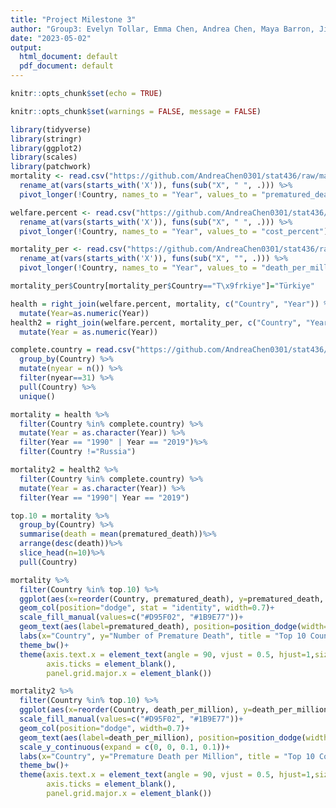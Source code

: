 ```yaml
---
title: "Project Milestone 3"
author: "Group3: Evelyn Tollar, Emma Chen, Andrea Chen, Maya Barron, Jinwen Xu"
date: "2023-05-02"
output:
  html_document: default
  pdf_document: default
---
```


```r
knitr::opts_chunk$set(echo = TRUE)
```

```r
knitr::opts_chunk$set(warnings = FALSE, message = FALSE)
```

```r
library(tidyverse)
library(stringr)
library(ggplot2)
library(scales)
library(patchwork)
mortality <- read.csv("https://github.com/AndreaChen0301/stat436/raw/main/mortality_ph2.5.csv")%>%
  rename_at(vars(starts_with('X')), funs(sub("X", " ", .))) %>% 
  pivot_longer(!Country, names_to = "Year", values_to = "prematured_death")

welfare.percent <- read.csv("https://github.com/AndreaChen0301/stat436/raw/main/percent_welfare.csv")%>%
  rename_at(vars(starts_with('X')), funs(sub("X", " ", .))) %>% 
  pivot_longer(!Country, names_to = "Year", values_to = "cost_percent")

mortality_per <- read.csv("https://github.com/AndreaChen0301/stat436/raw/main/mortality_per_mili.csv") %>%
  rename_at(vars(starts_with('X')), funs(sub("X", "", .))) %>% 
  pivot_longer(!Country, names_to = "Year", values_to = "death_per_million")

mortality_per$Country[mortality_per$Country=="T\x9frkiye"]="Türkiye"
```

```r
health = right_join(welfare.percent, mortality, c("Country", "Year")) %>%
  mutate(Year=as.numeric(Year))
health2 = right_join(welfare.percent, mortality_per, c("Country", "Year")) %>%
  mutate(Year = as.numeric(Year))

complete.country = read.csv("https://github.com/AndreaChen0301/stat436/raw/main/co_emmit.csv") %>%
  group_by(Country) %>%
  mutate(nyear = n()) %>%
  filter(nyear==31) %>%
  pull(Country) %>%
  unique()

mortality = health %>%
  filter(Country %in% complete.country) %>%
  mutate(Year = as.character(Year)) %>%
  filter(Year == "1990" | Year == "2019")%>%
  filter(Country !="Russia")

mortality2 = health2 %>%
  filter(Country %in% complete.country) %>%
  mutate(Year = as.character(Year)) %>%
  filter(Year == "1990"| Year == "2019")

top.10 = mortality %>%
  group_by(Country) %>%
  summarise(death = mean(prematured_death))%>%
  arrange(desc(death))%>%
  slice_head(n=10)%>%
  pull(Country)
```

```r
mortality %>%
  filter(Country %in% top.10) %>%
  ggplot(aes(x=reorder(Country, prematured_death), y=prematured_death, fill = Year))+
  geom_col(position="dodge", stat = "identity", width=0.7)+
  scale_fill_manual(values=c("#D95F02", "#1B9E77"))+
  geom_text(aes(label=prematured_death), position=position_dodge(width=0.75), vjust=-0.75, size=3)+
  labs(x="Country", y="Number of Premature Death", title = "Top 10 Country with Most Premature Death Caused by Ambient Particulate Matter (PM) in 1990 and 2019")+
  theme_bw()+
  theme(axis.text.x = element_text(angle = 90, vjust = 0.5, hjust=1,size=15),
        axis.ticks = element_blank(),
        panel.grid.major.x = element_blank())
```

```r
mortality2 %>%
  filter(Country %in% top.10) %>%
  ggplot(aes(x=reorder(Country, death_per_million), y=death_per_million, fill = Year))+
  scale_fill_manual(values=c("#D95F02", "#1B9E77"))+
  geom_col(position="dodge", width=0.7)+
  geom_text(aes(label=death_per_million), position=position_dodge(width=0.75), hjust=0.4, vjust=-0.65, size=3)+
  scale_y_continuous(expand = c(0, 0, 0.1, 0.1))+
  labs(x="Country", y="Premature Death per Million", title = "Top 10 Countries with Most Premature Death Inhabitant Caused by PM in 1990 and 2019")+
  theme_bw()+
  theme(axis.text.x = element_text(angle = 90, vjust = 0.5, hjust=1,size=15),
        axis.ticks = element_blank(),
        panel.grid.major.x = element_blank())
```
